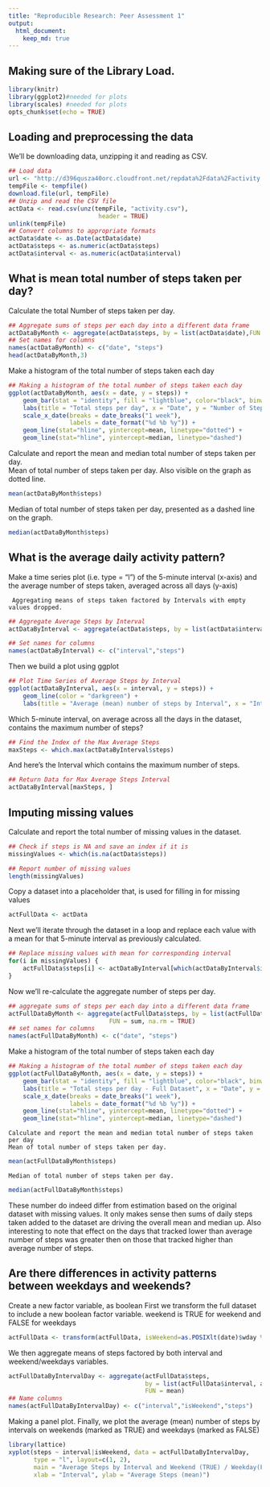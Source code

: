```yaml
---
title: "Reproducible Research: Peer Assessment 1"
output: 
  html_document:
    keep_md: true
---
```

## Making sure of the Library Load.
```r
library(knitr)
library(ggplot2)#needed for plots
library(scales) #needed for plots
opts_chunk$set(echo = TRUE)
```

## Loading and preprocessing the data
We'll be downloading data, unzipping it and reading as CSV.
```r
## Load data
url <- "http://d396qusza40orc.cloudfront.net/repdata%2Fdata%2Factivity.zip"
tempFile <- tempfile()
download.file(url, tempFile)
## Unzip and read the CSV file
actData <- read.csv(unz(tempFile, "activity.csv"),
                         header = TRUE)
unlink(tempFile)
## Convert columns to appropriate formats
actData$date <- as.Date(actData$date)
actData$steps <- as.numeric(actData$steps)
actData$interval <- as.numeric(actData$interval)
```

## What is mean total number of steps taken per day?
 Calculate the total Number of steps taken per day.
```r
## Aggregate sums of steps per each day into a different data frame
actDataByMonth <- aggregate(actData$steps, by = list(actData$date),FUN = sum, na.rm = TRUE)
## Set names for columns
names(actDataByMonth) <- c("date", "steps")
head(actDataByMonth,3)
```
  Make a histogram of the total number of steps taken each day
```r
## Making a histogram of the total number of steps taken each day
ggplot(actDataByMonth, aes(x = date, y = steps)) + 
    geom_bar(stat = "identity", fill = "lightblue", color="black", binwidth = 2000) + 
    labs(title = "Total steps per day", x = "Date", y = "Number of Steps") +
    scale_x_date(breaks = date_breaks("1 week"),
                 labels = date_format("%d %b %y")) +
    geom_line(stat="hline", yintercept=mean, linetype="dotted") +
    geom_line(stat="hline", yintercept=median, linetype="dashed")
```

  Calculate and report the mean and median total number of steps taken per day.  
Mean of total number of steps taken per day. Also visible on the graph as dotted line.
```r
mean(actDataByMonth$steps)
```
  Median of total number of steps taken per day, presented as a dashed line on the graph.
```r
median(actDataByMonth$steps)
```
## What is the average daily activity pattern?

  Make a time series plot (i.e. type = "l") of the 5-minute interval (x-axis) and the average number of steps taken, averaged across all days (y-axis)

     Aggregating means of steps taken factored by Intervals with empty values dropped.
```r
## Aggregate Average Steps by Interval
actDataByInterval <- aggregate(actData$steps, by = list(actData$interval),FUN = mean, na.rm = TRUE)

## Set names for columns
names(actDataByInterval) <- c("interval","steps")
```

   Then we build a plot using ggplot
```r
## Plot Time Series of Average Steps by Interval
ggplot(actDataByInterval, aes(x = interval, y = steps)) + 
    geom_line(color = "darkgreen") + 
    labs(title = "Average (mean) number of steps by Interval", x = "Interval", y = "Number of steps")
```
 
 Which 5-minute interval, on average across all the days in the dataset, contains the maximum number of steps?
```r
## Find the Index of the Max Average Steps
maxSteps <- which.max(actDataByInterval$steps)
```
   And here's the Interval which contains the maximum number of steps.
```r
## Return Data for Max Average Steps Interval
actDataByInterval[maxSteps, ]
```

## Imputing missing values
  Calculate and report the total number of missing values in the dataset.
```r
## Check if steps is NA and save an index if it is
missingValues <- which(is.na(actData$steps))

## Report number of missing values
length(missingValues)
```
 
Copy a dataset into a placeholder that, is used for filling in for missing values
```r
actFullData <- actData
```
Next we'll iterate through the dataset in a loop and replace each value with a mean for that  5-minute interval as previously calculated.
```r
## Replace missing values with mean for corresponding interval
for(i in missingValues) {
    actFullData$steps[i] <- actDataByInterval[which(actDataByInterval$interval == actFullData[i, "interval"]), "steps"]
}
```
Now we'll re-calculate the aggregate number of steps per day.
```r
## aggregate sums of steps per each day into a different data frame
actFullDataByMonth <- aggregate(actFullData$steps, by = list(actFullData$date),
                            FUN = sum, na.rm = TRUE)
## set names for columns
names(actFullDataByMonth) <- c("date", "steps")
```
  Make a histogram of the total number of steps taken each day
```r
## Making a histogram of the total number of steps taken each day
ggplot(actFullDataByMonth, aes(x = date, y = steps)) + 
    geom_bar(stat = "identity", fill = "lightblue", color="black", binwidth = 2000) + 
    labs(title = "Total steps per day - Full Dataset", x = "Date", y = "Number of Steps") +
    scale_x_date(breaks = date_breaks("1 week"),
                 labels = date_format("%d %b %y")) +
    geom_line(stat="hline", yintercept=mean, linetype="dotted") +
    geom_line(stat="hline", yintercept=median, linetype="dashed")
```
    
    Calculate and report the mean and median total number of steps taken per day
    Mean of total number of steps taken per day.
```r
mean(actFullDataByMonth$steps)
```
    Median of total number of steps taken per day.
```r
median(actFullDataByMonth$steps)
```
   These number do indeed differ from estimation based on the original dataset with missing values. It only makes sense then sums of daily steps taken added to the dataset are driving the overall mean and median up. Also interesting to note that effect on the days that tracked lower than average number of steps was greater then on those that tracked higher than average number of steps.

## Are there differences in activity patterns between weekdays and weekends?
  Create a new factor variable, as boolean 
   First we transform the full dataset to include a new boolean factor variable. weekend is TRUE for weekend and FALSE for weekdays
```r
actFullData <- transform(actFullData, isWeekend=as.POSIXlt(date)$wday %in% c(0, 6))
```
   We then aggregate means of steps factored by both interval and weekend/weekdays variables.
```r
actFullDataByIntervalDay <- aggregate(actFullData$steps,
                                      by = list(actFullData$interval, actFullData$isWeekend),
                                      FUN = mean)
## Name columns
names(actFullDataByIntervalDay) <- c("interval","isWeekend","steps")
```
  Making a panel plot.
 Finally, we plot the average (mean) number of steps by intervals on weekends (marked as TRUE) and        weekdays (marked as FALSE)
```r
library(lattice)
xyplot(steps ~ interval|isWeekend, data = actFullDataByIntervalDay,
       type = "l", layout=c(1, 2),
       main = "Average Steps by Interval and Weekend (TRUE) / Weekday(FALSE)",
       xlab = "Interval", ylab = "Average Steps (mean)")
```
